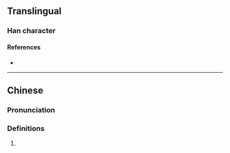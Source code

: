 {{character info}}
==Translingual==

===Han character===
{{Han char|rn=15|rad=冫|as=08|sn=10|four=38119|canj=IMC|ids=⿰冫金}}

====References====
* {{Han ref|kx=0133.011|hdz=10299.050|uh=51CE|ud=20942|bh=D0E5|bd=53477}}

----

==Chinese==
{{zh-forms}}

===Pronunciation===
{{zh-pron
|m=gàn
|c=gam3
|mc=
|oc=
|ma=
|cat=
}}

===Definitions===
{{zh-hanzi}}

# {{rfdef|zh|sort=冫08}}